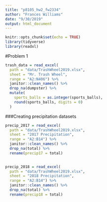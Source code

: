 ```yaml
---
title: "p8105_hw2_fw2334"
author: "Frances Williams"
date: "9/30/2019"
output: html_document
---
```


```r
knitr::opts_chunk$set(echo = TRUE)
library(tidyverse)
library(readxl)
```

#Problem 1
```r
trash_data = read_excel(
  path = "data/TrashWheel2019.xlsx",
  sheet = "Mr. Trash Wheel",
  range = "A2:N406") %>% 
  janitor::clean_names() %>% 
  drop_na(dumpster) %>% 
  mutate(
    sports_balls = as.integer(sports_balls),
    round(sports_balls, digits = 0)
  )

```

###Creating precipitation datasets
```r
precip_2017 = read_excel(
  path = "data/TrashWheel2019.xlsx",
  sheet = "2017 Precipitation",
  range = "A2:B14") %>%
  janitor::clean_names() %>% 
  drop_na(total) %>% 
  rename(precip17 = total)

    
precip_2018 = read_excel(
  path = "data/TrashWheel2019.xlsx",
  sheet = "2018 Precipitation",
  range = "A2:B14") %>%
  janitor::clean_names() %>% 
  drop_na(total) %>% 
  rename(precip18 = total)
```


